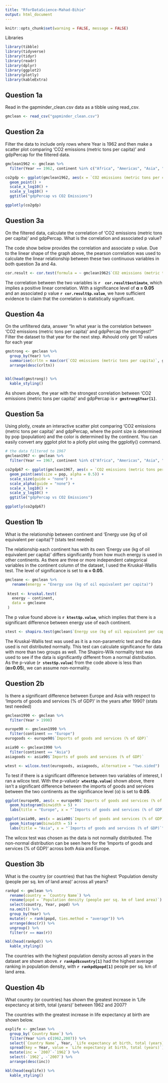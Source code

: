 ```yaml
---
title: "RforDataScience-Mahad-Bihie"
output: html_document
---
```


```r
knitr::opts_chunk$set(warning = FALSE, message = FALSE)
```


Libraries
```r
library(tibble)
library(tidyverse)
library(tidyr)
library(readr)
library(dplyr)
library(ggplot2)
library(plotly)
library(kableExtra)
```

## Question 1a
Read in the gapminder_clean.csv data as a tibble using read_csv.

```r
gmclean <- read_csv("gapminder_clean.csv")

```

## Question 2a
Filter the data to include only rows where Year is 1962 and then make a scatter plot comparing 'CO2 emissions (metric tons per capita)' and gdpPercap for the filtered data.

```r
gmclean1962 <- gmclean %>%
  filter(Year == 1962, continent %in% c("Africa", "Americas", "Asia", "Europe", "Oceania"))

co2gdp <- ggplot(gmclean1962, aes(x = `CO2 emissions (metric tons per capita)`, y = gdpPercap, color = continent)) +
  geom_point() +
  scale_x_log10() +
  scale_y_log10() + 
  ggtitle("gdpPercap vs CO2 Emissions")

ggplotly(co2gdp)
```

## Question 3a
On the filtered data, calculate the correlation of 'CO2 emissions (metric tons per capita)' and gdpPercap. What is the correlation and associated p value?

The code show below provides the correlation and associate p value. Due to the linear shape of the graph above, the pearson correlation was used to calculate the linear relationship between these two continuous variables in both question 3a and 4a.

```r
cor.result <- cor.test(formula = ~ gmclean1962$`CO2 emissions (metric tons per capita)` + gmclean1962$gdpPercap, data = gmclean1962)
```

The correlation between the two variables is **`r  cor.result$estimate`**, which implies a positive linear correlation. With a significance level of **α = 0.05** and an associated p value **`r cor.result$p.value`**, we have sufficient evidence to claim that the correlation is statistically significant.

## Question 4a
On the unfiltered data, answer "In what year is the correlation between 'CO2 emissions (metric tons per capita)' and gdpPercap the strongest?" Filter the dataset to that year for the next step.
#should only get 10 values for each year
```r
gmstrong <- gmclean %>%
  group_by(Year) %>%
  summarise(crltn = max(cor(`CO2 emissions (metric tons per capita)`, gdpPercap, use = "complete.obs"))) %>%
  arrange(desc(crltn))


kbl(head(gmstrong)) %>%
  kable_styling()
```

As shown above, the year with the strongest correlation between 'CO2 emissions (metric tons per capita)' and gdpPercap is **`r gmstrong$Year[1]`**.

## Question 5a
Using plotly, create an interactive scatter plot comparing 'CO2 emissions (metric tons per capita)' and gdpPercap, where the point size is determined by pop (population) and the color is determined by the continent. You can easily convert any ggplot plot to a plotly plot using the ggplotly() command.

```r
# the data filtered to 1967
gmclean1967 <- gmclean %>%
  filter(Year == 1967, continent %in% c("Africa", "Americas", "Asia", "Europe", "Oceania"))

co2gdp67 <- ggplot(gmclean1967, aes(x = `CO2 emissions (metric tons per capita)`, y = gdpPercap, color = continent)) +
  geom_point(aes(size = pop, alpha = 0.5)) +
  scale_size(guide = "none") +
  scale_alpha(guide = "none") +
  scale_x_log10() +
  scale_y_log10() + 
  ggtitle("gdpPercap vs CO2 Emissions")

ggplotly(co2gdp67)
```

## Question 1b
What is the relationship between continent and 'Energy use (kg of oil equivalent per capita)'? (stats test needed)

The relationship each continent has with its own 'Energy use (kg of oil equivalent per capita)' differs significantly from how much energy is used in other continents. As there are three or more independent categorical variables in the continent column of the dataset, I used the Kruskal-Wallis test. The level of significance is set to **α = 0.05**.
```r
gmcleane <- gmclean %>%
   rename(energy = "Energy use (kg of oil equivalent per capita)")
 
 ktest <- kruskal.test(
   energy ~ continent,
   data = gmcleane
 )
```

The p value found above is **`r ktest$p.value`**, which implies that there is a significant difference between energy use of each continent.


```r
stest <- shapiro.test(gmclean$`Energy use (kg of oil equivalent per capita)`)
```

The Kruskal-Wallis test was used as it is a non-parametric test and the data used is not distributed normally. This test can calculate significance for data with more than two groups as well. The Shapiro-Wilk normality test was used to see if the data is significantly different from a normal distribution. As the p-value (**`r stest$p.value`**)  from the code above is less than (**α=0.05**), we can assume non-normality.

## Question 2b
Is there a significant difference between Europe and Asia with respect to 'Imports of goods and services (% of GDP)' in the years after 1990? (stats test needed)

```r
gmclean1990 <- gmclean %>%
  filter(Year > 1990)

europe90 <- gmclean1990 %>%
  filter(continent == "Europe")
eurogoods <- europe90$`Imports of goods and services (% of GDP)`

asia90 <- gmclean1990 %>%
  filter(continent == "Asia")
asiagoods <- asia90$`Imports of goods and services (% of GDP)`

wtest <- wilcox.test(eurogoods, asiagoods, alternative = "two.sided")
```

To test if there is a significant difference between two variables of interest, I ran a wilcox test. With the p-value(**`r wtest$p.value`**) shown above, there isn't a significant difference between the imports of goods and services between the two continents as the significance level (α) is set to **0.05**.

```r
ggplot(europe90, aes(x = europe90$`Imports of goods and services (% of GDP)`)) +
  geom_histogram(binwidth = 5) +
  labs(title = "Europe", x = "`Imports of goods and services (% of GDP)`", y = "count")

ggplot(asia90, aes(x = asia90$`Imports of goods and services (% of GDP)`)) +
  geom_histogram(binwidth = 5) +
  labs(title = "Asia", x = "`Imports of goods and services (% of GDP)`", y = "count")
```

The wilcox test was chosen as the data is not normally distributed. The non-normal distribution can be seen  here for the 'Imports of goods and services (% of GDP)' across both Asia and Europe.

## Question 3b
What is the country (or countries) that has the highest 'Population density (people per sq. km of land area)' across all years?
```r
rankpd <- gmclean %>%
  rename(country = `Country Name`) %>%
  rename(popd = `Population density (people per sq. km of land area)`) %>%
  select(country, Year, popd) %>%
  na.omit() %>%
  group_by(Year) %>%
  mutate(r = rank(popd, ties.method = "average")) %>%
  arrange(desc(r)) %>% 
  ungroup() %>%
  filter(r == max(r))

kbl(head(rankpd)) %>%
  kable_styling()

```
The countries with the highest population density across all years in the dataset are shown above. **`r rankpd$country[1]`** had the highest average ranking in population density, with **`r rankpd$popd[1]`** people per sq. km of land area.

## Question 4b
What country (or countries) has shown the greatest increase in 'Life expectancy at birth, total (years)' between 1962 and 2007?

The countries with the greatest increase in life expectancy at birth are shown below. 
```r
explife <- gmclean %>%
  group_by(`Country Name`) %>%
  filter(Year %in% c(1962,2007)) %>%
  select(`Country Name`, Year, `Life expectancy at birth, total (years)`) %>%
  spread(key = Year, value = `Life expectancy at birth, total (years)`) %>%
  mutate(inc = `2007`-`1962`) %>%
  select(-`1962`, -`2007`) %>% 
  arrange(desc(inc))

kbl(head(explife)) %>%
  kable_styling()
```
